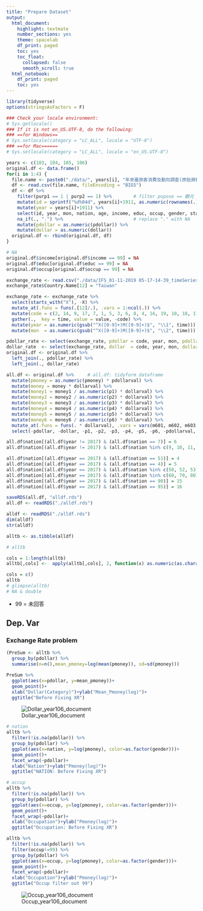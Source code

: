 ```yaml
---
title: "Prepare Dataset"
output:
  html_document:
    highlight: textmate
    number_sections: yes
    theme: spacelab
    df_print: paged
    toc: yes
    toc_float: 
      collapsed: false
      smooth_scroll: true
  html_notebook:
    df_print: paged
    toc: yes
---
```

```r
library(tidyverse)
options(stringsAsFactors = F)
```

```r
### Check your locale environment:
# Sys.getlocale()
### If it is not en_US.UTF-8, do the following:
### ==for Windows==
# Sys.setlocale(category = "LC_ALL", locale = "UTF-8")
### ==for Mac======
# Sys.setlocale(category = "LC_ALL", locale = "en_US.UTF-8")
```



```r
years <- c(103, 104, 105, 106)
original.df <- data.frame()                    
for(i in 1:4) {
  file.name <- paste0("./data/", years[i], "年來臺旅客消費及動向調查(原始資料).csv")
  df <- read.csv(file.name, fileEncoding = "BIG5")
  df <- df %>%
    filter(purp1 == 1 | purp2 == 1) %>%        # filter pupose == 觀光
    mutate(id = sprintf("%d%04d", years[i]+1911, as.numeric(rownames(.)))) %>% 
    mutate(year = years[i]+1911) %>%
    select(id, year, mon, nation, age, income, educ, occup, gender, stay, freq, purp1, type, btimes, bprice, prepay, pmoney, pdollar, airf, pit1, pit2, pit3, pit4, pit5, money, dollar, money1, p1, money2, p2, money3, p3, money4, p4, money5, p5, money6, p6, m601, m602, m603, m604, m605, m606, m607, m608, m609, m610, act01, act02, act03, act04, act05, act06, act07, act08, act09, act10, act11, act12, act13, act14, act15, act16, act17, act18, act19) %>%
    na_if(., ".") %>%                          # replace "." with NA
    mutate(pdollar = as.numeric(pdollar)) %>%
    mutate(dollar = as.numeric(dollar))
  original.df <- rbind(original.df, df)
}

# NA
original.df$income[original.df$income == 99] = NA
original.df$educ[original.df$educ == 99] = NA
original.df$occup[original.df$occup == 99] = NA
```


```r
exchange_rate <- read.csv("./data/IFS_01-11-2019 05-17-14-39_timeSeries.csv") 
exchange_rate$Country.Name[12] = "Taiwan"

exchange_rate <- exchange_rate %>%
  select(starts_with("X"), -X) %>%
  mutate_at(.funs = funs(.[12]/.), .vars = 1:ncol(.)) %>%                   # compute from USD to NTD
  mutate(code = c(2, 14, 9, 17, 7, 1, 5, 3, 6, 8, 4, 16, 19, 10, 18, 11)) %>%   # 問卷編碼
  gather(.,  key = time, value = value, -code) %>%       
  mutate(year = as.numeric(gsub("^X([0-9]+)M([0-9]+)$", "\\1", time))) %>%
  mutate(mon  = as.numeric(gsub("^X([0-9]+)M([0-9]+)$", "\\2", time)))

pdollar_rate <- select(exchange_rate, pdollar = code, year, mon, pdollarval = value)
dollar_rate  <- select(exchange_rate, dollar  = code, year, mon, dollarval  = value)
original.df <- original.df %>%
  left_join(., pdollar_rate) %>%
  left_join(., dollar_rate)

all.df <- original.df %>%     # all.df: tidyform dataframe
  mutate(pmoney = as.numeric(pmoney) * pdollarval) %>%
  mutate(money = money * dollarval) %>%
  mutate(money1 = money1 / as.numeric(p1) * dollarval) %>%
  mutate(money2 = money2 / as.numeric(p2) * dollarval) %>%
  mutate(money3 = money3 / as.numeric(p3) * dollarval) %>%
  mutate(money4 = money4 / as.numeric(p4) * dollarval) %>%
  mutate(money5 = money5 / as.numeric(p5) * dollarval) %>%
  mutate(money6 = money6 / as.numeric(p6) * dollarval) %>%
  mutate_at(.funs = funs(. * dollarval), .vars = vars(m601, m602, m603, m604, m605, m606, m607, m608, m609, m610)) %>%
  select(-pdollar, -dollar, -p1, -p2, -p3, -p4, -p5, -p6, -pdollarval, -dollarval)
```


```r
all.df$nation[(all.df$year != 2017) & (all.df$nation == 7)] = 6
all.df$nation[(all.df$year != 2017) & (all.df$nation %in% c(9, 10, 11, 12, 13, 14))] = 8

all.df$nation[(all.df$year == 2017) & (all.df$nation == 51)] = 4
all.df$nation[(all.df$year == 2017) & (all.df$nation == 4)] = 5
all.df$nation[(all.df$year == 2017) & (all.df$nation %in% c(50, 52, 53, 54, 55, 59))] = 6
all.df$nation[(all.df$year == 2017) & (all.df$nation %in% c(60, 70, 80))] = 8
all.df$nation[(all.df$year == 2017) & (all.df$nation == 90)] = 15
all.df$nation[(all.df$year == 2017) & (all.df$nation == 95)] = 16
```


```r
saveRDS(all.df, "alldf.rds")
all.df <- readRDS("./alldf.rds")
```


```r
alldf <- readRDS("./alldf.rds")
dim(alldf)
str(alldf)

alltb <- as.tibble(alldf)

# alltb

cols = 1:length(alltb)
alltb[,cols] <-  apply(alltb[,cols], 2, function(x) as.numeric(as.character(x)))

cols = c()
alltb
# glimpse(alltb)
# NA & double
```

- 99 = 未回答

## Dep. Var
### Exchange Rate problem

```r
(PreSum <- alltb %>% 
  group_by(pdollar) %>% 
  summarise(n=n(),mean_pmoney=log(mean(pmoney)), sd=sd(pmoney)))

PreSum %>% 
  ggplot(aes(x=pdollar, y=mean_pmoney))+
  geom_point()+
  xlab("Dollar(Category)")+ylab("Mean_Pmoney(log)")+
  ggtitle("Before Fixing XR")
```
![Dollar_year106_document](./img/DollarNNation.PNG)

```r
# nation
alltb %>% 
  filter(!is.na(pdollar)) %>% 
  group_by(pdollar) %>% 
  ggplot(aes(x=nation, y=log(pmoney), color=as.factor(gender)))+
  geom_point()+
  facet_wrap(~pdollar)+
  xlab("Nation")+ylab("Pmoney(log)")+
  ggtitle("NATION: Before Fixing XR")

# occup
alltb %>% 
  filter(!is.na(pdollar)) %>% 
  group_by(pdollar) %>% 
  ggplot(aes(x=occup, y=log(pmoney), color=as.factor(gender)))+
  geom_point()+
  facet_wrap(~pdollar)+
  xlab("Occupation")+ylab("Pmoney(log)")+
  ggtitle("Occupation: Before Fixing XR")

alltb %>% 
  filter(!is.na(pdollar)) %>% 
  filter(occup!=99) %>%
  group_by(pdollar) %>% 
  ggplot(aes(x=occup, y=log(pmoney), color=as.factor(gender)))+
  geom_point()+
  facet_wrap(~pdollar)+
  xlab("Occupation")+ylab("Pmoney(log)")+
  ggtitle("Occup filter out 99")
```
![Occup_year106_document](./img/Profile.PNG)


```r

```

